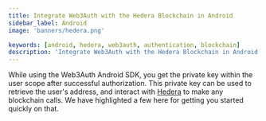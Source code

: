 ```yaml
---
title: Integrate Web3Auth with the Hedera Blockchain in Android
sidebar_label: Android
image: 'banners/hedera.png'

keywords: [android, hedera, web3auth, authentication, blockchain]
description: 'Integrate Web3Auth with the Hedera Blockchain in Android | Embedded Wallets'
---
```



<SEO
  title="Integrate Web3Auth with the Hedera Blockchain in Android"
  description="Integrate Web3Auth with the Hedera Blockchain in Android | Embedded Wallets"
  image="https://web3auth.io/docs/banners/hedera.png"
  slug="/embedded-wallets/connect-blockchain/evm/hedera/android"
/>

While using the Web3Auth Android SDK, you get the private key within the user scope after successful authorization. This private key can be used to retrieve the user's address, and interact with [Hedera](https://hedera.com/) to make any blockchain calls. We have highlighted a few here for getting you started quickly on that.

<EVMInteraction />
